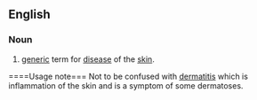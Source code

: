 ==English==

===Noun===
{{en-noun|dermatoses}}
{{wikipedia}}

# {{medicine}} [[generic]] term for [[disease]] of the [[skin]].

====Usage note===
Not to be confused with [[dermatitis]] which is inflammation of the skin and is a symptom of some dermatoses.